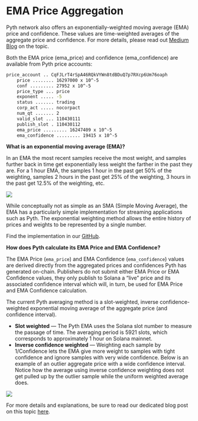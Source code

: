 # EMA Price Aggregation

Pyth network also offers an exponentially-weighted moving average (EMA) price and confidence. These values are time-weighted averages of the aggregate price and confidence. For more details, please read out [Medium Blog](https://pythnetwork.medium.com/whats-in-a-name-302a03e6c3e1) on the topic.

Both the EMA price (ema_price) and confidence (ema_confidence) are available from Pyth price accounts:

```sh copy
price_account .. CqFJLrT4rSpA46RQkVYWn8tdBDuQ7p7RXcp6Um76oaph
    price ........ 16297000 x 10^-5
    conf ......... 27952 x 10^-5
    price_type ... price
    exponent ..... -5
    status ....... trading
    corp_act ..... nocorpact
    num_qt ....... 2
    valid_slot ... 110430111
    publish_slot . 110430112
    ema_price ......... 16247409 x 10^-5
    ema_confidence ......... 19415 x 10^-5
```

**What is an exponential moving average (EMA)?**

In an EMA the most recent samples receive the most weight, and samples further back in time get exponentially less weight the farther in the past they are. For a 1 hour EMA, the samples 1 hour in the past get 50% of the weighting, samples 2 hours in the past get 25% of the weighting, 3 hours in the past get 12.5% of the weighting, etc.

![](<../../images/Untitled (19) (1).png>)

While conceptually not as simple as an SMA (Simple Moving Average), the EMA has a particularly simple implementation for streaming applications such as Pyth. The exponential weighting method allows the entire history of prices and weights to be represented by a single number.

Find the implementation in our [GitHub](https://github.com/pyth-network/pyth-client/blob/852b991fb4403dcf23043752e3a799a40ed0133b/program/src/oracle/upd_aggregate.h).

**How does Pyth calculate its EMA Price and EMA Confidence?**

The EMA Price (`ema_price`) and EMA Confidence (`ema_confidence`) values are derived directly from the aggregated prices and confidences Pyth has generated on-chain. Publishers do not submit either EMA Price or EMA Confidence values, they only publish to Solana a “live” price and its associated confidence interval which will, in turn, be used for EMA Price and EMA Confidence calculation.

The current Pyth averaging method is a slot-weighted, inverse confidence-weighted exponential moving average of the aggregate price (and confidence interval).

- **Slot weighted** — The Pyth EMA uses the Solana slot number to measure the passage of time. The averaging period is 5921 slots, which corresponds to approximately 1 hour on Solana mainnet.
- **Inverse confidence weighted** — Weighting each sample by 1/Confidence lets the EMA give more weight to samples with tight confidence and ignore samples with very wide confidence. Below is an example of an outlier aggregate price with a wide confidence interval. Notice how the average using inverse confidence weighting does not get pulled up by the outlier sample while the uniform weighted average does.

![](<../../images/Untitled (20) (1) (1).png>)

For more details and explanations, be sure to read our dedicated blog post on this topic [here](https://pythnetwork.medium.com/whats-in-a-name-302a03e6c3e1).
